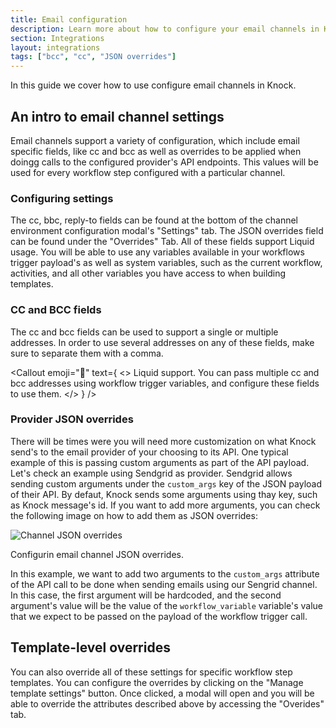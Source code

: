 ```yaml
---
title: Email configuration
description: Learn more about how to configure your email channels in Knock.
section: Integrations
layout: integrations
tags: ["bcc", "cc", "JSON overrides"]
---
```



In this guide we cover how to use configure email channels in Knock.

## An intro to email channel settings

Email channels support a variety of configuration, which include email specific fields, like cc and bcc as well as overrides to be applied when doingg calls to the configured provider's API endpoints. This values will be used for every workflow step configured with a particular channel.

### Configuring settings

The cc, bbc, reply-to fields can be found at the bottom of the channel environment configuration modal's "Settings" tab.
The JSON overrides field can be found under the "Overrides" Tab.
All of these fields support Liquid usage. You will be able to use any variables available in your workflows trigger payload's as well as system variables, such as the current workflow, activities, and all other variables you have access to when building templates.

### CC and BCC fields

The cc and bcc fields can be used to support a single or multiple addresses. In order to use several addresses on any of these fields, make sure to separate them with a comma.

<Callout
  emoji="🌠"
  text={
    <>
      <span className="font-bold">Liquid support.</span> You can pass multiple cc and bcc addresses using
      workflow trigger variables, and configure these fields to use them.
    </>
  }
/>

### Provider JSON overrides

There will be times were you will need more customization on what Knock send's to the email provider of your
choosing to its API. One typical example of this is passing custom arguments as part of the API payload.
Let's check an example using Sendgrid as provider. Sendgrid allows sending custom arguments under the
`custom_args` key of the JSON payload of their API. By defaut, Knock sends some arguments using thay key, such
as Knock message's id. If you want to add more arguments, you can check the following image on how to add them as
JSON overrides:

![Channel JSON overrides](/images/integrations/email/email-channel-json-overrides.png)

<figcaption>
  Configurin email channel JSON overrides.
</figcaption>


In this example, we want to add two arguments to the `custom_args` attribute of the API call to be done when
sending emails using our Sengrid channel. In this case, the first argument will be hardcoded, and the second
argument's value will be the value of the `workflow_variable` variable's value that we expect to be passed
on the payload of the workflow trigger call.

## Template-level overrides

You can also override all of these settings for specific workflow step templates.
You can configure the overrides by clicking on the "Manage template settings" button. Once clicked, a modal will
open and you will be able to override the attributes described above by accessing the "Overides" tab.
